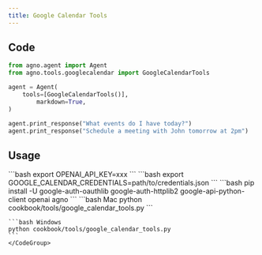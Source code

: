 ```yaml
---
title: Google Calendar Tools
---
```


## Code

```python cookbook/tools/google_calendar_tools.py
from agno.agent import Agent
from agno.tools.googlecalendar import GoogleCalendarTools

agent = Agent(
    tools=[GoogleCalendarTools()],
        markdown=True,
)

agent.print_response("What events do I have today?")
agent.print_response("Schedule a meeting with John tomorrow at 2pm")
```

## Usage

<Steps>
  <Snippet file="create-venv-step.mdx" />

  <Step title="Set your API key">
    ```bash
    export OPENAI_API_KEY=xxx
    ```
  </Step>

  <Step title="Set up Google Calendar credentials">
    ```bash
    export GOOGLE_CALENDAR_CREDENTIALS=path/to/credentials.json
    ```
  </Step>

  <Step title="Install libraries">
    ```bash
    pip install -U google-auth-oauthlib google-auth-httplib2 google-api-python-client openai agno
    ```
  </Step>

  <Step title="Run Agent">
    <CodeGroup>
    ```bash Mac
    python cookbook/tools/google_calendar_tools.py
    ```

    ```bash Windows
    python cookbook/tools/google_calendar_tools.py
    ```
    </CodeGroup>
  </Step>
</Steps>
